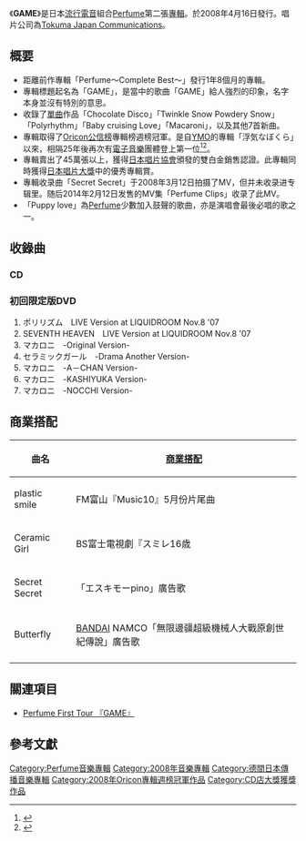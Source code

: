 {{Infobox Album
| Name           = GAME
| Type           = 專輯
| Artist         = [[Perfume_(日本音樂團體)|Perfume]]
| Cover          = Perfumegamecd.jpg
| Released       = 2008年4月16日
| Recorded       = 
| Genre          = [[流行電音|流行電音]]
| Length         = 56分3秒
| Label          = [[Tokuma_Japan_Communications|Tokuma Japan Communications]]
| Producer       = [[中田康貴|中田康貴]]
| Certification  = *雙白金唱片（[[日本唱片協會|日本唱片協會]]） 
| Last album     = [[Perfume～Complete_Best～|Perfume～Complete Best～]]<br />（2006年）
| This album     = '''GAME'''<br />（2008年）
| Next album     = [[⊿_(Perfume專輯)|⊿]]<br />（2009年）
{{Extra album cover 2
  | Upper caption = CD+DVD封面
  | Type=studio
  | Cover =  Perfumegamedvd.jpg
  }}
{{Singles
  | Name           = GAME
  | Type           = studio
  | single 1       = [[Fan_Service［sweet］|Fan Service［sweet］]]
  | single 1 date  = 2007年2月14日
  | single 2       = [[Polyrhythm_(Perfume單曲)|Polyrhythm]]
  | single 2 date  = 2007年9月12日 
  | single 3       = [[Baby_cruising_Love/Macaroni|Baby cruising Love/Macaroni]] 
  | single 3 date  = 2008年1月16日
  }} 
}}
《'''GAME'''》是日本[[流行電音|流行電音]]組合[[Perfume_(日本音樂團體)|Perfume]]第二張[[專輯|專輯]]。於2008年4月16日發行。唱片公司為[[Tokuma_Japan_Communications|Tokuma Japan Communications]]。

== 概要 ==
* 距離前作專輯「Perfume〜Complete Best〜」發行1年8個月的專輯。
* 專輯標題起名為「GAME」，是當中的歌曲「GAME」給人強烈的印象，名字本身並沒有特別的意思。
* 收錄了[[單曲|單曲]]作品「Chocolate Disco」「Twinkle Snow Powdery Snow」「Polyrhythm」「Baby cruising Love」「Macaroni」，以及其他7首新曲。
* 專輯取得了[[Oricon公信榜|Oricon公信榜]]專輯榜週榜冠軍。是自[[YMO|YMO]]的專輯「浮気なぼくら」以來，相隔25年後再次有[[電子音樂|電子音樂]]團體登上第一位<ref>{{cite web|url=http://www.oricon.co.jp/news/confidence/53959/full/|title=Perfumeが1位獲得!YMO以来約25年ぶりの快挙|author=ORICON STILE|date=2008-04-22|accessdate=2008年4月22日|archive-date=2008-04-23|archive-url=https://web.archive.org/web/20080423081222/http://www.oricon.co.jp/news/confidence/53959/full/|dead-url=no}}</ref><ref>{{cite web|url=http://music.goo.ne.jp/contents/news/NMS120080623004/index.html|title=Perfumeがシークレットライブ|author=サンケイスポーツ|date=2008-06-23|accessdate=2008年7月1日}}{{dead link|date=2017年11月 |bot=InternetArchiveBot |fix-attempted=yes }}</ref>。
* 專輯賣出了45萬張以上，獲得[[日本唱片協會|日本唱片協會]]頒發的雙白金銷售認證。此專輯同時獲得[[日本唱片大獎|日本唱片大獎]]中的優秀專輯賞。
* 專輯收录曲「Secret Secret」于2008年3月12日拍摄了MV，但并未收录进专辑里。随后2014年2月12日发售的MV集「Perfume Clips」收录了此MV。
* 「Puppy love」為[[Perfume_(日本音乐团体)|Perfume]]少數加入鼓聲的歌曲，亦是演唱會最後必唱的歌之一。

== 收錄曲 ==
=== CD ===
{{tracklist
| collapsed       = 
| headline        = 
| extra_column    = 
| total_length    = 56:03 

| all_writing     = [[中田康貴|中田康貴]]
| all_lyrics      = 
| all_music       = 

| writing_credits = 
| lyrics_credits  = 
| music_credits   = 

| title1          = [[Polyrhythm_(Perfume單曲)|Polyrhythm]]
| note1           = ポリリズム
| writer1         = 
| lyrics1         = 
| music1          = 
| extra1          = 
| length1         = 4:09

| title2          = plastic smile
| note2           = 
| writer2         = 
| lyrics2         = 
| music2          = 
| extra2          = 
| length2         = 4:36

| title3          = GAME
| note3           = 
| writer3         = 
| lyrics3         = 
| music3          = 
| extra3          = 
| length3         = 5:07

| title4          = [[Baby_cruising_Love/Macaroni|Baby cruising Love]]
| note4           = 
| writer4         = 
| lyrics4         = 
| music4          = 
| extra4          = 
| length4         = 4:41

| title5          =  [[Fan_Service［sweet］|Chocolate Disco]]
| note5           = チョコレイト・ディスコ
| writer5         = 
| lyrics5         = 
| music5          = 
| extra5          = 
| length5         = 3:46

| title6          = [[Baby_cruising_Love/Macaroni|Macaroni]]
| note6           = マカロニ
| writer6         = 
| lyrics6         = 
| music6          = 
| extra6          = 
| length6         = 4:39

| title7          = Ceramic Girl
| note7           = セラミックガール
| writer7         = 
| lyrics7         = 
| music7          = 
| extra7          = 
| length7         = 4:34

| title8          = Take me Take me 
| note8           = 
| writer8         = 
| lyrics8         = 
| music8          = 
| extra8          = 
| length8         = 5:28

| title9          = Secret Secret
| note9           = シークレットシークレット
| writer9         = 
| lyrics9         = 
| music9          = 
| extra9          = 
| length9         = 4:57

| title10          = Butterfly
| note10           = 
| writer10         = 
| lyrics10         = 
| music10          = 
| extra10          = 
| length10         = 5:42

| title11          = [[Fan_Service［sweet］|Twinkle Snow Powdery Snow]]
| note11           = 
| writer11         = 
| lyrics11         = 
| music11          = 
| extra11          = 
| length11         = 3:50

| title12          = Puppy love
| note12           = 
| writer12         = 
| lyrics12         = 
| music12          = 
| extra12          = 
| length12         = 4:33

}}

=== 初回限定版DVD ===
# ポリリズム　LIVE Version at LIQUIDROOM Nov.8 '07
# SEVENTH HEAVEN　LIVE Version at LIQUIDROOM Nov.8 '07
# マカロニ　-Original Version-
# セラミックガール　-Drama Another Version-
# マカロニ　-A－CHAN Version-
# マカロニ　-KASHIYUKA Version-
# マカロニ　-NOCCHI Version-

==  商業搭配 ==
{|class=wikitable border="1" cellpadding="3" 
|-
!曲名
![[商業搭配|商業搭配]]
|-
|plastic smile 
|FM富山『Music10』5月份片尾曲
|-
|Ceramic Girl
|BS富士電視劇『スミレ16歳!!』主題歌
|-
|Secret Secret
|{{link-ja|森永乳業|森永乳業}}「エスキモーpino」廣告歌
|-
|Butterfly
|[[BANDAI|BANDAI]] NAMCO「無限邊疆超級機械人大戰原創世紀傳說」廣告歌
|- 
|}

== 關連項目 ==
*[[Perfume_First_Tour_『GAME』|Perfume First Tour 『GAME』]]

== 參考文獻 ==
<references />

{{Perfume}}
{{Oricon專輯週榜冠軍 (2008年)|2008年4月28日}}

[[Category:Perfume音樂專輯|Category:Perfume音樂專輯]]
[[Category:2008年音樂專輯|Category:2008年音樂專輯]]
[[Category:德間日本傳播音樂專輯|Category:德間日本傳播音樂專輯]]
[[Category:2008年Oricon專輯週榜冠軍作品|Category:2008年Oricon專輯週榜冠軍作品]]
[[Category:CD店大獎獲獎作品|Category:CD店大獎獲獎作品]]